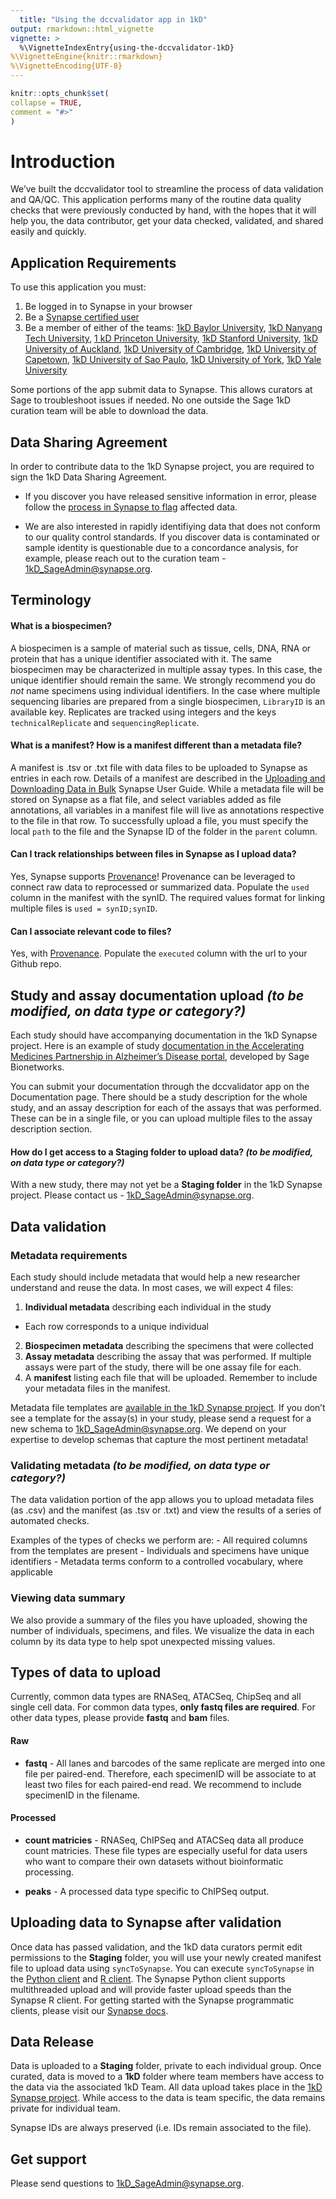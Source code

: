 ```yaml
---
  title: "Using the dccvalidator app in 1kD"
output: rmarkdown::html_vignette
vignette: >
  %\VignetteIndexEntry{using-the-dccvalidator-1kD}
%\VignetteEngine{knitr::rmarkdown}
%\VignetteEncoding{UTF-8}
---
```

  
  ```r
knitr::opts_chunk$set(
  collapse = TRUE,
  comment = "#>"
)
```

# Introduction

We've built the dccvalidator tool to streamline the process of data validation and QA/QC. This application performs many of the routine data quality checks that were previously conducted by hand, with the hopes that it will help you, the data contributor, get your data checked, validated, and shared easily and quickly.

## Application Requirements

To use this application you must:

1. Be logged in to Synapse in your browser
2. Be a [Synapse certified user](https://docs.synapse.org/articles/accounts_certified_users_and_profile_validation.html){target="_blank"}
3. Be a member of either of the teams: [1kD Baylor University](https://www.synapse.org/#!Team:3436509), [1kD Nanyang Tech University](https://www.synapse.org/#!Team:3436713), [1 kD Princeton University](https://www.synapse.org/#!Team:3436714), [1kD Stanford University](https://www.synapse.org/#!Team:3436716), [1kD University of Auckland](https://www.synapse.org/#!Team:3436717), [1kD University of Cambridge](https://www.synapse.org/#!Team:3436719), [1kD University of Capetown](https://www.synapse.org/#!Team:3436718), [1kD University of Sao Paulo](https://www.synapse.org/#!Team:3436720), [1kD University of York](https://www.synapse.org/#!Team:3436721), [
1kD Yale University](https://www.synapse.org/#!Team:3436722){target="_blank"}

Some portions of the app submit data to Synapse. This allows curators at Sage to troubleshoot issues if needed. No one outside the Sage 1kD curation team will be able to download the data.

## Data Sharing Agreement 

In order to contribute data to the 1kD Synapse project, you are required to sign the 1kD Data Sharing Agreement.

- If you discover you have released sensitive information in error, please follow the [process in Synapse to flag](https://docs.synapse.org/articles/contribute_and_access_controlled_use_data.html#flagging-inappropriate-data-use){target="_blank"} affected data. 

- We are also interested in rapidly identifiying data that does not conform to our quality control standards. If you discover data is contaminated or sample identity is questionable due to a concordance analysis, for example, please reach out to the curation team - [1kD_SageAdmin@synapse.org](mailto:1kD_SageAdmin@synapse.org){target="_blank"}.

## Terminology

#### What is a biospecimen? 

A biospecimen is a sample of material such as tissue, cells, DNA, RNA or protein that has a unique identifier associated with it. The same biospecimen may be characterized in multiple assay types. In this case, the unique identifier should remain the same. We strongly recommend you do *not* name specimens using individual identifiers. In the case where multiple sequencing libaries are prepared from a single biospecimen, `LibraryID` is an available key. Replicates are tracked using integers and the keys `technicalReplicate` and `sequencingReplicate`. 

#### What is a manifest? How is a manifest different than a metadata file? 

A manifest is .tsv or .txt file with data files to be uploaded to Synapse as entries in each row. Details of a manifest are described in the [Uploading and Downloading Data in Bulk](https://docs.synapse.org/articles/uploading_in_bulk.html){target="_blank"} Synapse User Guide. While a metadata file will be stored on Synapse as a flat file, and select variables added as file annotations, all variables in a manifest file will live as annotations respective to the file in that row. To successfully upload a file, you must specify the local `path` to the file and the Synapse ID of the folder in the `parent` column.

#### Can I track relationships between files in Synapse as I upload data? 

Yes, Synapse supports [Provenance](https://docs.synapse.org/articles/provenance.html){target="_blank"}! Provenance can be leveraged to connect raw data to reprocessed or summarized data. Populate the `used` column in the manifest with the synID. The required values format for linking multiple files is `used = synID;synID`. 

#### Can I associate relevant code to files? 

Yes, with [Provenance](https://docs.synapse.org/articles/provenance.html){target="_blank"}. Populate the `executed` column with the url to your Github repo. 


## Study and assay documentation upload ***(to be modified, on data type or category?)***

Each study should have accompanying documentation in the 1kD Synapse project. Here is an example of study [documentation in the Accelerating Medicines Partnership in Alzheimer's Disease portal](https://adknowledgeportal.synapse.org/#/Explore/Studies?Study=syn8391648){target="_blank"}, developed by Sage Bionetworks. 
                                                                                                                                                                                                        
You can submit your documentation through the dccvalidator app on the Documentation page. There should be a study description for the whole study, and an assay description for each of the assays that was performed. These can be in a single file, or you can upload multiple files to the assay description section.

#### How do I get access to a Staging folder to upload data? ***(to be modified, on data type or category?)***

With a new study, there may not yet be a **Staging folder** in the 1kD Synapse project. Please contact us - [1kD_SageAdmin@synapse.org](mailto:1kD_SageAdmin@synapse.org){target="_blank"}.

## Data validation

### Metadata requirements

Each study should include metadata that would help a new researcher understand and reuse the data. In most cases, we will expect 4 files:
  
1. **Individual metadata** describing each individual in the study
- Each row corresponds to a unique individual
2. **Biospecimen metadata** describing the specimens that were collected
3. **Assay metadata** describing the assay that was performed. If multiple assays were part of the study, there will be one assay file for each.
4. A **manifest** listing each file that will be uploaded. Remember to include your metadata files in the manifest.

Metadata file templates are [available in the 1kD Synapse project](){target="_blank"}. 
If you don't see a template for the assay(s) in your study, please send a request for a new schema to [1kD_SageAdmin@synapse.org](mailto:1kD_SageAdmin@synapse.org){target="_blank"}. We depend on your expertise to develop schemas that capture the most pertinent metadata!

### Validating metadata ***(to be modified, on data type or category?)***

The data validation portion of the app allows you to upload metadata files (as .csv) and the manifest (as .tsv or .txt) and view the results of a series of automated checks.

Examples of the types of checks we perform are:
- All required columns from the templates are present
- Individuals and specimens have unique identifiers
- Metadata terms conform to a controlled vocabulary, where applicable

### Viewing data summary

We also provide a summary of the files you have uploaded, showing the number of individuals, specimens, and files. We visualize the data in each column by its data type to help spot unexpected missing values.


## Types of data to upload 

Currently, common data types are RNASeq, ATACSeq, ChipSeq and all single cell data. For common data types, **only fastq files are required**. For other data types, please provide **fastq** and **bam** files. 

#### Raw
- **fastq** - All lanes and barcodes of the same replicate are merged into one file per paired-end. Therefore, each specimenID will be associate to at least two files for each paired-end read. We recommend to include specimenID in the filename.

#### Processed 
- **count matricies** - RNASeq, ChIPSeq and ATACSeq data all produce count matricies. These file types are especially useful for data users who want to compare their own datasets without bioinformatic processing.

- **peaks** - A processed data type specific to ChIPSeq output.

  
## Uploading data to Synapse after validation

Once data has passed validation, and the 1kD data curators permit edit permissions to the **Staging** folder, you will use your newly created manifest file to upload data using `syncToSynapse`. You can execute `syncToSynapse` in the [Python client](https://python-docs.synapse.org/build/html/synapseutils.html#synapseutils.sync.syncToSynapse){target="_blank"} and [R client](https://github.com/Sage-Bionetworks/synapserutils#upload-data-in-bulk){target="_blank"}. The Synapse Python client supports multithreaded upload and will provide faster upload speeds than the Synapse R client. For getting started with the Synapse programmatic clients, please visit our [Synapse docs](https://docs.synapse.org/articles/api_documentation.html){target="_blank"}.

## Data Release

Data is uploaded to a **Staging** folder, private to each individual group. Once curated, data is moved to a **1kD** folder where team members have access to the data via the associated 1kD Team. All data upload takes place in the [1kD Synapse project](https://www.synapse.org/#!Synapse:syn26133760/wiki/613444){target="_blank"}. While access to the data is team specific, the data remains private for individual team. 

Synapse IDs are always preserved (i.e. IDs remain associated to the file).

## Get support 

Please send questions to [1kD_SageAdmin@synapse.org](mailto:1kD_SageAdmin@synapse.org){target="_blank"}. 
